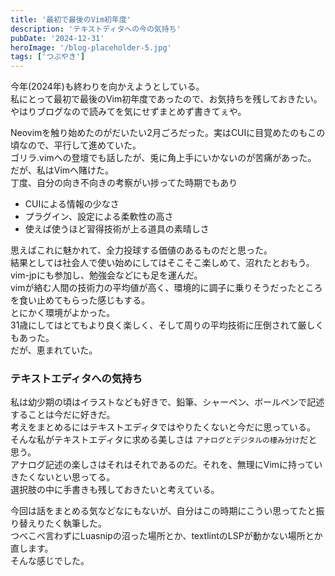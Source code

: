 ```yaml
---
title: '最初で最後のVim初年度'
description: 'テキストディタへの今の気持ち'
pubDate: '2024-12-31'
heroImage: '/blog-placeholder-5.jpg'
tags: ['つぶやき']
---
```


今年(2024年)も終わりを向かえようとしている。  
私にとって最初で最後のVim初年度であったので、お気持ちを残しておきたい。  
やはりブログなので読みてを気にせずまとめず書きてぇや。  

Neovimを触り始めたのがだいたい2月ごろだった。実はCUIに目覚めたのもこの頃なので、平行して進めていた。  
ゴリラ.vimへの登壇でも話したが、兎に角上手にいかないのが苦痛があった。  
だが、私はVimへ賭けた。  
丁度、自分の向き不向きの考察がい捗ってた時期でもあり  

- CUIによる情報の少なさ
- プラグイン、設定による柔軟性の高さ
- 使えば使うほど習得技術が上る道具の素晴しさ

思えばこれに魅かれて、全力投球する価値のあるものだと思った。  
結果としては社会人で使い始めにしてはそこそこ楽しめて、沼れたとおもう。  
vim-jpにも参加し、勉強会などにも足を運んだ。  
vimが絡む人間の技術力の平均値が高く、環境的に調子に乗りそうだったところを食い止めてもらった感じもする。  
とにかく環境がよかった。  
31歳にしてはとてもより良く楽しく、そして周りの平均技術に圧倒されて厳しくもあった。  
だが、恵まれていた。  

### テキストエディタへの気持ち
私は幼少期の頃はイラストなども好きで、鉛筆、シャーペン、ボールペンで記述することは今だに好きだ。  
考えをまとめるにはテキストエディタではやりたくないと今だに思っている。  
そんな私がテキストエディタに求める美しさは `アナログとデジタルの棲み分け`だと思う。  
アナログ記述の楽しさはそれはそれであるのだ。それを、無理にVimに持っていきたくないとい思ってる。   
選択肢の中に手書きも残しておきたいと考えている。  

今回は話をまとめる気などなにもないが、自分はこの時期にこうい思ってたと振り替えりたく執筆した。  
つべこべ言わずにLuasnipの沼った場所とか、textlintのLSPが動かない場所とか直します。  
そんな感じでした。
